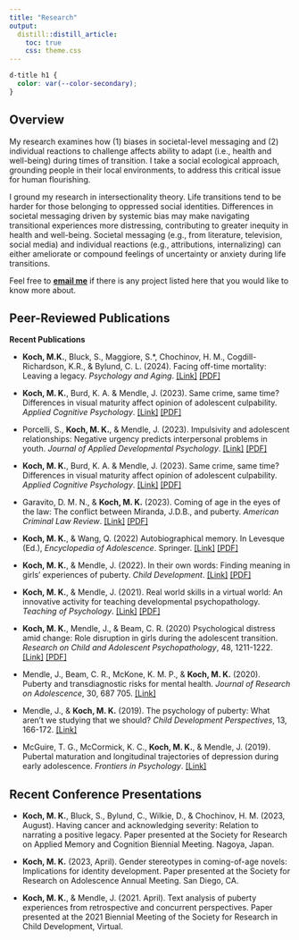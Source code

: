 ```yaml
---
title: "Research"
output:
  distill::distill_article:
    toc: true
    css: theme.css
---
```


```css
d-title h1 {
  color: var(--color-secondary);
}

```

## Overview
My research examines how (1) biases in societal-level messaging and (2) individual reactions to challenge affects ability to adapt (i.e., health and well-being) during times of transition. I take a social ecological approach, grounding people in their local environments, to address this critical issue for human flourishing.

I ground my research in intersectionality theory. Life transitions tend to be harder for those belonging to oppressed social identities. Differences in societal messaging driven by systemic bias may make navigating transitional experiences more distressing, contributing to greater inequity in health and well-being. Societal messaging (e.g., from literature, television, social media) and individual reactions (e.g., attributions, internalizing) can either ameliorate or compound feelings of uncertainty or anxiety during life transitions.

Feel free to [__email me__](mailto:m.koch@ufl.edu) if there is any project listed here that you would like to know more about.


## Peer-Reviewed Publications

**Recent Publications**

+ __Koch, M.K.__, Bluck, S., Maggiore, S.*, Chochinov, H. M., Cogdill-Richardson, K.R., & Bylund,	C. L. (2024). Facing off-time mortality: Leaving a legacy. _Psychology and Aging_. [[Link]](https://doi.org/10.1037/pag0000815)
[[PDF]](pubs/PA_2024.pdf)

+ __Koch, M. K.__, Burd, K. A. & Mendle, J. (2023). Same crime, same time? Differences in visual	maturity affect opinion of adolescent culpability. _Applied Cognitive Psychology_. [[Link]](http://doi.org/10.1002/acp.4092)
[[PDF]](pubs/ACP_2023.pdf)

+ Porcelli, S., __Koch, M. K.__, & Mendle, J. (2023). Impulsivity and adolescent relationships: Negative urgency predicts interpersonal problems in youth. _Journal of	Applied Developmental Psychology_. [[Link]](https://doi.org/10.1016/j.appdev.2023.101584) [[PDF]](pubs/JADP_2023.pdf)

+ __Koch, M. K.__, Burd, K. A. & Mendle, J. (2023). Same crime, same time? Differences in visual	maturity affect opinion of adolescent culpability. _Applied Cognitive Psychology_. [[Link]](http://doi.org/10.1002/acp.4092)
[[PDF]](pubs/ACP_2023.pdf)

+ Garavito, D. M. N., & __Koch, M. K.__ (2023). Coming of age in the eyes of the law: The	conflict between Miranda, J.D.B., and puberty. _American Criminal Law Review_. [[Link]](https://heinonline.org/HOL/LandingPage?handle=hein.journals/amcrimlr60&div=5&id=&page=) [[PDF]](pubs/ACL_2023.pdf)

+ __Koch, M. K.__, & Wang, Q. (2022) Autobiographical memory. In Levesque (Ed.), _Encyclopedia of Adolescence_. Springer. [[Link]](https://doi.org/10.1007/978-3-319-32132-5_827-1) [[PDF]](pubs/AM_Encyclopedia.pdf)

+ __Koch, M. K.__, & Mendle, J. (2022). In their own words: Finding meaning in girls’ experiences of	puberty. _Child Development_. [[Link]](https://doi.org/10.1111/cdev.13836) [[PDF]](pubs/CD_2022.pdf)

+ __Koch, M. K.__, & Mendle, J. (2021). Real world skills in a virtual world: An innovative activity for teaching developmental psychopathology. _Teaching of Psychology_. [[Link]](https://doi.org/10.1177/00986283211042309) [[PDF]](pubs/TOP_2021.pdf)

+ __Koch, M. K.__, Mendle, J., & Beam, C. R. (2020) Psychological distress amid change: Role	disruption in girls during the adolescent transition. _Research on Child and Adolescent Psychopathology_, 48, 1211-1222. [[Link]](https://doi.org/10.1007/s10802-020-00667-y) [[PDF]](pubs/RCAP_2021.pdf)

+ Mendle, J., Beam, C. R., McKone, K. M. P., & __Koch, M. K.__ (2020). Puberty and transdiagnostic risks for mental health. _Journal of Research on Adolescence_, 30, 687	705. [[Link]](https://doi.org/10.1111/jora.12552)

+ Mendle, J., & __Koch, M. K.__ (2019). The psychology of puberty: What aren’t we studying that	we should? _Child Development Perspectives_, 13, 166-172.	[[Link]](https://doi.org/10.1111/cdep.12333)

+ McGuire, T. G., McCormick, K. C., __Koch, M. K.__, & Mendle, J. (2019). Pubertal maturation	and longitudinal trajectories of depression during early adolescence. _Frontiers in	Psychology_. [[Link]](https://doi.org/10.3389/fpsyg.2019.01362)

## Recent Conference Presentations

+ __Koch, M. K.__, Bluck, S., Bylund, C., Wilkie, D., & Chochinov, H. M. (2023, August). Having	cancer and acknowledging severity: Relation to narrating a positive legacy. Paper	presented at the Society for Research on Applied Memory and Cognition Biennial	Meeting. Nagoya, Japan.	

+ __Koch, M. K.__ (2023, April). Gender stereotypes in coming-of-age novels: Implications for	identity development. Paper presented at the Society for Research on Adolescence Annual Meeting. San Diego, CA.

+ __Koch, M. K.__, & Mendle, J. (2021. April). Text analysis of puberty experiences from	retrospective and concurrent perspectives. Paper presented at the 2021 Biennial Meeting	of the Society for Research in Child Development, Virtual.